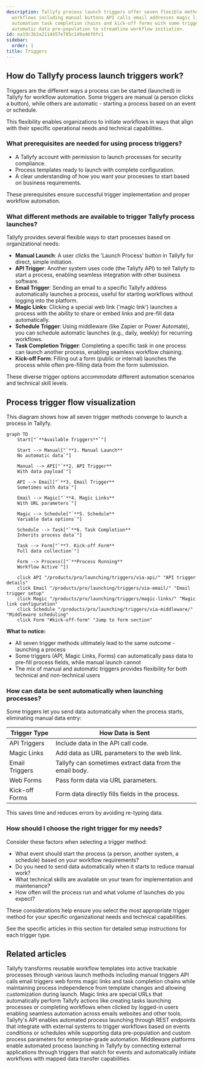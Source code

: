 ```yaml
---
description: Tallyfy process launch triggers offer seven flexible methods to start
  workflows including manual buttons API calls email addresses magic links scheduled
  automation task completion chains and kick-off forms with some triggers enabling
  automatic data pre-population to streamline workflow initiation.
id: ea19c3b2a2114457e785c149a46f0fc1
sidebar:
  order: 1
title: Triggers
---
```


## How do Tallyfy process launch triggers work?

Triggers are the different ways a process can be started (launched) in Tallyfy for workflow automation. Some triggers are manual (a person clicks a button), while others are automatic - starting a process based on an event or schedule.

This flexibility enables organizations to initiate workflows in ways that align with their specific operational needs and technical capabilities.

### What prerequisites are needed for using process triggers?

*   A Tallyfy account with permission to launch processes for security compliance.
*   Process templates ready to launch with complete configuration.
*   A clear understanding of how you want your processes to start based on business requirements.

These prerequisites ensure successful trigger implementation and proper workflow automation.

### What different methods are available to trigger Tallyfy process launches?

Tallyfy provides several flexible ways to start processes based on organizational needs:

*   **Manual Launch**: A user clicks the 'Launch Process' button in Tallyfy for direct, simple initiation.
*   **API Trigger**: Another system uses code (the Tallyfy API) to tell Tallyfy to start a process, enabling seamless integration with other business software.
*   **Email Trigger**: Sending an email to a specific Tallyfy address automatically launches a process, useful for starting workflows without logging into the platform.
*   **Magic Links**: Clicking a special web link ('magic link') launches a process with the ability to share or embed links and pre-fill data automatically.
*   **Schedule Trigger**: Using middleware (like Zapier or Power Automate), you can schedule automatic launches (e.g., daily, weekly) for recurring workflows.
*   **Task Completion Trigger**: Completing a specific task in one process can launch another process, enabling seamless workflow chaining.
*   **Kick-off Form**: Filling out a form (public or internal) launches the process while often pre-filling data from the form submission.

These diverse trigger options accommodate different automation scenarios and technical skill levels.

## Process trigger flow visualization

This diagram shows how all seven trigger methods converge to launch a process in Tallyfy.

```mermaid
graph TD
    Start["`**Available Triggers**`"]
    
    Start --> Manual["`**1. Manual Launch**
    No automatic data`"]
    
    Manual --> API["`**2. API Trigger**
    With data payload`"]
    
    API --> Email["`**3. Email Trigger**
    Sometimes with data`"]
    
    Email --> Magic["`**4. Magic Links**
    With URL parameters`"]
    
    Magic --> Schedule["`**5. Schedule**
    Variable data options`"]
    
    Schedule --> Task["`**6. Task Completion**
    Inherits process data`"]
    
    Task --> Form["`**7. Kick-off Form**
    Full data collection`"]
    
    Form --> Process(["`**Process Running**
    Workflow Active`"])
    
    click API "/products/pro/launching/triggers/via-api/" "API trigger details"
    click Email "/products/pro/launching/triggers/via-email/" "Email trigger setup"
    click Magic "/products/pro/launching/triggers/magic-links/" "Magic link configuration"
    click Schedule "/products/pro/launching/triggers/via-middleware/" "Middleware scheduling"
    click Form "#kick-off-form" "Jump to form section"
```

**What to notice:**
- All seven trigger methods ultimately lead to the same outcome - launching a process
- Some triggers (API, Magic Links, Forms) can automatically pass data to pre-fill process fields, while manual launch cannot
- The mix of manual and automatic triggers provides flexibility for both technical and non-technical users

### How can data be sent automatically when launching processes?

Some triggers let you send data automatically when the process starts, eliminating manual data entry:

| Trigger Type      | How Data is Sent                                     |
|-------------------|------------------------------------------------------|
| API Triggers      | Include data in the API call code.                   |
| Magic Links       | Add data as URL parameters to the web link.          |
| Email Triggers    | Tallyfy can sometimes extract data from the email body.|
| Web Forms         | Pass form data via URL parameters.                   |
| Kick-off Forms    | Form data directly fills fields in the process.      |

This saves time and reduces errors by avoiding re-typing data.

### How should I choose the right trigger for my needs?

Consider these factors when selecting a trigger method:
- What event should start the process (a person, another system, a schedule) based on your workflow requirements?
- Do you need to send data automatically when it starts to reduce manual work?
- What technical skills are available on your team for implementation and maintenance?
- How often will the process run and what volume of launches do you expect?

These considerations help ensure you select the most appropriate trigger method for your specific organizational needs and technical capabilities.

See the specific articles in this section for detailed setup instructions for each trigger type.


<PageTree />


## Related articles
<CardGrid>
<LinkTitleCard header="<b>Pro > Launching</b>" href="/products/pro/launching/" > Tallyfy transforms reusable workflow templates into active trackable processes through various launch methods including manual triggers API calls email triggers web forms magic links and task completion chains while maintaining process independence from template changes and allowing customization during launch. </LinkTitleCard>
<LinkTitleCard header="<b>Triggers > Launch via a magic link</b>" href="/products/pro/launching/triggers/magic-links/" > Magic links are special URLs that automatically perform Tallyfy actions like creating tasks launching processes or completing workflows when clicked by logged-in users enabling seamless automation across emails websites and other tools. </LinkTitleCard>
<LinkTitleCard header="<b>Triggers > Launch via API</b>" href="/products/pro/launching/triggers/via-api/" > Tallyfy's API enables automated process launching through REST endpoints that integrate with external systems to trigger workflows based on events conditions or schedules while supporting data pre-population and custom process parameters for enterprise-grade automation. </LinkTitleCard>
<LinkTitleCard header="<b>Triggers > Launch via middleware</b>" href="/products/pro/launching/triggers/via-middleware/" > Middleware platforms enable automated process launching in Tallyfy by connecting external applications through triggers that watch for events and automatically initiate workflows with mapped data transfer capabilities. </LinkTitleCard>
</CardGrid>